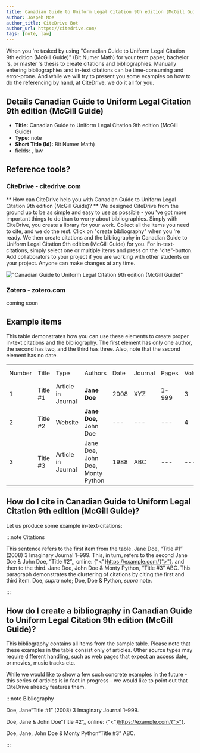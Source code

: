 ```yaml
---
title: Canadian Guide to Uniform Legal Citation 9th edition (McGill Guide)
author: Jospeh Moe
author_title: CiteDrive Bot
author_url: https://citedrive.com/
tags: [note, law]
---
```


When you 're tasked by using "Canadian Guide to Uniform Legal Citation 9th edition (McGill Guide)" (Bit Numer Math) for your term paper, bachelor 's, or master 's thesis to create citations and bibliographies.
Manually entering bibliographies and in-text citations can be time-consuming and error-prone. And while we will try to present you some examples on how to do the referencing by hand, at CiteDrive, we do it all for you.

## Details  Canadian Guide to Uniform Legal Citation 9th edition (McGill Guide)
* **Title:** Canadian Guide to Uniform Legal Citation 9th edition (McGill Guide)
* **Type:** note
* **Short Title (Id):** Bit Numer Math)
* fields: , law

## Reference tools?
### CiteDrive - citedrive.com
** How can CiteDrive help you with Canadian Guide to Uniform Legal Citation 9th edition (McGill Guide)? **
We designed CiteDrive from the ground up to be as simple and easy to use as possible - you 've got more important things to do than to worry about bibliographies. Simply with CiteDrive, you create a library for your work. Collect all the items you need to cite, and we do the rest. Click on "create bibliography" when you 're ready. We then create citations and the bibliography in Canadian Guide to Uniform Legal Citation 9th edition (McGill Guide) for you. For in-text-citations, simply select one or multiple items and press on the "cite"-button. Add collaborators to your project if you are working with other students on your project. Anyone can make changes at any time.


!["Canadian Guide to Uniform Legal Citation 9th edition (McGill Guide)"](images/canadian-guide-to-uniform-legal-citation-9th-edition-mcgill-guide.svg "Choose Canadian Guide to Uniform Legal Citation 9th edition (McGill Guide) in the CiteDrive App")

### Zotero - zotero.com

coming soon

## Example items

This table demonstrates how you can use these elements to create proper in-text citations and the bibliography. The first element has only one author, the second has two, and the third has three. Also, note that the second element has no date.


<table>
  <tr>
   <td>Number
   </td>
   <td>Title
   </td>
   <td>Type
   </td>
   <td>Authors
   </td>
   <td>Date
   </td>
   <td>Journal
   </td>
   <td>Pages
   </td>
   <td>Volume
   </td>
   <td>Issue
   </td>
   <td>Access Date
   </td>
  </tr>
  <tr>
   <td>1
   </td>
   <td>Title #1
   </td>
   <td>Article in Journal
   </td>
   <td><strong>Jane Doe</strong>
   </td>
   <td>2008
   </td>
   <td>XYZ
   </td>
   <td>1-999
   </td>
   <td>3
   </td>
   <td>2
   </td>
   <td>--
   </td>
  </tr>
  <tr>
   <td>
2
   </td>
   <td>Title #2
   </td>
   <td>Website
   </td>
   <td><strong>Jane Doe, </strong>John Doe
   </td>
   <td>---
   </td>
   <td>---
   </td>
   <td>---
   </td>
   <td>4
   </td>
   <td>---
   </td>
   <td>2020-05-01
   </td>
  </tr>
  <tr>
   <td>3
   </td>
   <td>Title #3
   </td>
   <td>Article in Journal
   </td>
   <td>Jane Doe, John Doe, Monty Python
   </td>
   <td>1988
   </td>
   <td>ABC
   </td>
   <td>---
   </td>
   <td>---
   </td>
   <td>16
   </td>
   <td>---
   </td>
  </tr>
</table>



## How do I cite in  Canadian Guide to Uniform Legal Citation 9th edition (McGill Guide)?

Let us produce some example in-text-citations:

:::note Citations


This sentence refers to the first item from the table. Jane Doe, “Title #1” (2008) 3 Imaginary Journal 1–999. This, in turn, refers to the second Jane Doe &amp; John  Doe, “Title #2”,, online: {"<"}https://example.com/{">"}.
and then to the third.  Jane Doe, John Doe &amp; Monty Python, “Title #3” ABC.
This paragraph demonstrates the clustering of citations by citing the first and third item. Doe, <i>supra</i> note; Doe, Doe &amp; Python, <i>supra</i> note.

:::

## How do I create a bibliography in Canadian Guide to Uniform Legal Citation 9th edition (McGill Guide)?

This bibliography contains all items from the sample table. Please note that these examples in the table consist only of articles. Other source types may require different handling, such as web pages that expect an access date, or movies, music tracks etc.

While we would like to show a few such concrete examples in the future - this series of articles is in fact in progress - we would like to point out that CiteDrive already features them.

:::note Bibliography

Doe, Jane“Title #1” (2008) 3 Imaginary Journal 1–999.

Doe, Jane &amp; John  Doe“Title #2”,, online: {"<"}https://example.com/{">"}.

Doe, Jane, John Doe &amp; Monty Python“Title #3” ABC.



:::


        